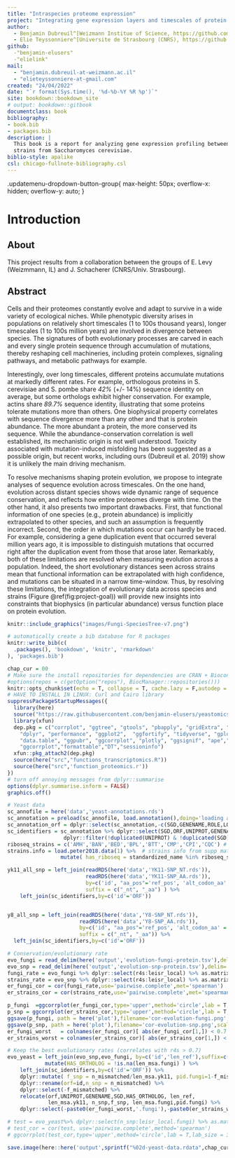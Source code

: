 ```yaml
--- 
title: "Intraspecies proteome expression"
project: "Integrating gene expression layers and timescales of protein evolution from distant species to populations"
author: 
  - Benjamin Dubreuil^[Weizmann Institue of Science, https://github.com/benjamin-elusers/]
  - Elie Teyssonniere^[Universite de Strasbourg (CNRS), https://github.com/elielink/]
github: 
  -"benjamin-elusers"
  -"elielink"
mail: 
  - "benjamin.dubreuil-at-weizmann.ac.il"
  - "elieteyssonniere-at-gmail.com"
created: "24/04/2022"
date: "`r format(Sys.time(), '%d-%b-%Y %R %p')`"
site: bookdown::bookdown_site
# output: bookdown::gitbook
documentclass: book
bibliography:
- book.bib
- packages.bib
description: |
  This book is a report for analyzing gene expression profiling between 8 isolated
  strains from Saccharomyces cerevisiae.
biblio-style: apalike
csl: chicago-fullnote-bibliography.csl
---
```


.updatemenu-dropdown-button-group{
    max-height: 50px;
    overflow-x: hidden;
    overflow-y: auto;
}

# Introduction

## About

This project results from a collaboration between the groups of E. Levy (Weizmmann, IL)
and J. Schacherer (CNRS/Univ. Strasbourg). 

## Abstract

Cells and their proteomes constantly evolve and adapt to survive in a wide
variety of ecological niches. While phenotypic diversity arises in populations
on relatively short timescales (1 to 100s thousand years), longer timescales (1
to 100s million years) are involved in divergence between species. The
signatures of both evolutionary processes are carved in each and every single
protein sequence through accumulation of mutations, thereby reshaping cell
machineries, including protein complexes, signaling pathways, and metabolic
pathways for example.

Interestingly, over long timescales, different proteins accumulate mutations at
markedly different rates. For example, orthologous proteins in S. cerevisiae and
S. pombe share *42%* (+/- 14%) sequence identity on average, but some orthologs
exhibit higher conservation. For example, actins share *89.7%* sequence identity,
illustrating that some proteins tolerate mutations more than others. One
biophysical property correlates with sequence divergence more than any other and
that is protein abundance. The more abundant a protein, the more conserved its
sequence. While the abundance-conservation correlation is well established,
its mechanistic origin is not well understood. Toxicity associated with
mutation-induced misfolding has been suggested as a possible origin, but recent
works, including ours (Dubreuil et al. 2019) show it is unlikely
the main driving mechanism.

To resolve mechanisms shaping protein evolution, we propose to integrate
analyses of sequence evolution across timescales. On the one hand, evolution
across distant species shows wide dynamic range of sequence conservation, and
reflects how entire proteomes diverge with time. On the other hand, it also
presents two important drawbacks. First, that functional information of one
species (e.g., protein abundance) is implicitly extrapolated to other species,
and such an assumption is frequently incorrect. Second, the order in which
mutations occur can hardly be traced. For example, considering a gene
duplication event that occurred several million years ago, it is impossible to
distinguish mutations that occurred right after the duplication event from those
that arose later. Remarkably, both of these limitations are resolved when
measuring evolution across a population. Indeed, the short evolutionary
distances seen across strains mean that functional information can be
extrapolated with high confidence, and mutations can be situated in a narrow
time-window. Thus, by resolving these limitations, the integration of
evolutionary data across species and strains (Figure \@ref(fig:project-goal))
will provide new insights into constraints that biophysics (in particular
abundance) versus function place on protein evolution.

```r
knitr::include_graphics("images/Fungi-SpeciesTree-v7.png")
```

```r
# automatically create a bib database for R packages
knitr::write_bib(c(
  .packages(), 'bookdown', 'knitr', 'rmarkdown'
), 'packages.bib')
```


```r
chap_cur = 00
# Make sure the install repositories for dependencies are CRAN + Bioconductor
#options(repos = c(getOption("repos"), BiocManager::repositories()))
knitr::opts_chunk$set(echo = T, collapse = T, cache.lazy = F,autodep = T, warning = F)
# HAVE TO INSTALL IN LINUX: Curl and Cairo library
suppressPackageStartupMessages({
  library(here)
  source("https://raw.githubusercontent.com/benjamin-elusers/yeastomics/main/src/__setup_yeastomics__.r")
  library(xfun)
  dep.pkg = c("corrplot", "ggtree", "gtools", "pbapply", "gridExtra", "GGally",
    "dplyr", "performance", "ggplot2",  "ggfortify", "tidyverse", "gplots",
    "data.table", "ggpubr", "ggcorrplot", "plotly", "ggsignif", "ape","kableExtra",
    "ggcorrplot","formattable","DT","sessioninfo")
  xfun::pkg_attach2(dep.pkg)
  source(here("src","functions_transcriptomics.R"))
  source(here("src",'function_proteomics.r'))
})
# turn off annoying messages from dplyr::summarise
options(dplyr.summarise.inform = FALSE)
graphics.off()
```

```r
# Yeast data
sc_annofile = here('data','yeast-annotations.rds')
sc_annotation = preload(sc_annofile, load.annotation(),doing='loading annotations data for yeast...')
sc_annotation_orf = dplyr::select(sc_annotation,-c(SGD,GENENAME,ROLE,LOC,COMPLEX,node,nprot,nsp,taxon))
sc_identifiers = sc_annotation %>% dplyr::select(SGD,ORF,UNIPROT,GENENAME) %>% 
                  dplyr::filter(!duplicated(UNIPROT) & !duplicated(SGD) & !duplicated(GENENAME))
riboseq_strains = c('AMH','BAN','BED','BPL','BTT','CMP','CPI','CQC') # Strains with riboseq data (on 14/01/21)
strains.info = load.peter2018.data(1) %>%  # strains info from supp mat of Science paper
                 mutate( has_riboseq = standardized_name %in% riboseq_strains)

yk11_all_snp = left_join(readRDS(here('data','YK11-SNP_NT.rds')),
                         readRDS(here('data','YK11-SNP_AA.rds')), 
                         by=c('id', "aa_pos"='ref_pos', 'alt_codon_aa' = 'alt_aa'), 
                         suffix = c("_nt", "_aa") ) %>%
    left_join(sc_identifiers,by=c('id'='ORF'))


y8_all_snp = left_join(readRDS(here('data','Y8-SNP_NT.rds')),
                       readRDS(here('data','Y8-SNP_AA.rds')), 
                       by=c('id', "aa_pos"='ref_pos', 'alt_codon_aa' = 'alt_aa'),
                       suffix = c("_nt", "_aa")) %>% 
  left_join(sc_identifiers,by=c('id'='ORF'))

# Conservation/evolutionary rate
evo_fungi = read_delim(here('output','evolution-fungi-protein.tsv'),delim='\t') 
evo_snp = read_delim(here('output','evolution-snp-protein.tsv'),delim='\t') 
fungi_rate = evo_fungi %>% dplyr::select(r4s:leisr_local) %>% as.matrix
strains_rate = evo_snp %>% dplyr::select(r4s:leisr_local) %>% as.matrix
er_fungi_cor = cor(fungi_rate,use='pairwise.complete',met='spearman')
er_strains_cor = cor(strains_rate,use='pairwise.complete',met='spearman')

p_fungi  =ggcorrplot(er_fungi_cor,type='upper',method='circle',lab = T,lab_size = 3, title='fungi evo. rate',ggtheme = theme_classic())
p_snp = ggcorrplot(er_strains_cor,type='upper',method='circle',lab = T,lab_size = 3, title='strains evo. rate',ggtheme = theme_classic())
ggsave(p_fungi, path = here('plot'),filename='cor-evolution-fungi.png',scale=1.2)
ggsave(p_snp, path = here('plot'),filename='cor-evolution-snp.png',scale=1.2)
er_fungi_worst   = colnames(er_fungi_cor)[ abs(er_fungi_cor[1,]) < 0.7 ]
er_strains_worst = colnames(er_strains_cor)[ abs(er_strains_cor[1,]) < 0.7 ]

# Keep the best evolutionary rates (correlates with r4s > 0.7)
evo_yeast = left_join(evo_snp,evo_fungi, by=c('id','len_ref'),suffix=c('.yk11','.fungi')) %>% 
            mutate(HAS_ORTHOLOG = !is.na(len_msa.fungi) ) %>% 
    left_join(sc_identifiers,by=c('id'='ORF')) %>% 
    dplyr::mutate( f_snp = n_mismatched/len_msa.yk11, pid.fungi=1-f_mismatched) %>%
    dplyr::rename(orf=id,n_snp = n_mismatched) %>%
    dplyr::select(-f_mismatched) %>%
    relocate(orf,UNIPROT,GENENAME,SGD,HAS_ORTHOLOG, len_ref,
             len_msa.yk11, n_snp,f_snp, len_msa.fungi,pid.fungi) %>% 
    dplyr::select(-paste0(er_fungi_worst,'.fungi'),-paste0(er_strains_worst,'.yk11'))

# test = evo_yeast%>% dplyr::select(n_snp:leisr_local.fungi) %>% as.matrix()
# test_cor = cor(test, use='pairwise.complete',method='spearman')
# ggcorrplot(test_cor,type='upper',method='circle',lab = T,lab_size = 3, title='')
```

```r
save.image(here::here('output',sprintf("%02d-yeast-data.rdata",chap_cur)))
```